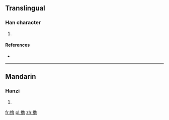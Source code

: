 {{also|擼}}
==Translingual==

===Han character===
{{Han char|rn=64|rad=手|as=12|sn=15|four=|canj=手弓田日 (QNWA), X手弓田日 (XQNWA)}}

# {{defn|Han|sort=手12}}

====References====
* {{Han ref|kx=0457.161|hdz=31961.031|uh=64B8|ud=25784}}

----

==Mandarin==

===Hanzi===
{{cmn-hanzi|tra=擼|pin=[[lǔ]] ([[lu3]])|wg=lu<sup>3</sup>}}

# {{defn|lang=cmn|sort=手12}}

[[fr:撸]]
[[pl:撸]]
[[zh:撸]]